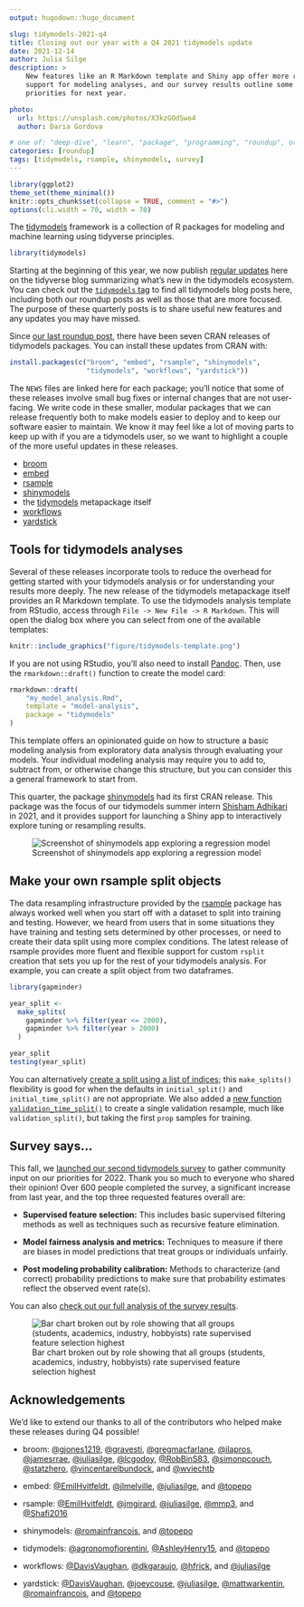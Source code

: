 ```yaml
---
output: hugodown::hugo_document

slug: tidymodels-2021-q4
title: Closing out our year with a Q4 2021 tidymodels update
date: 2021-12-14
author: Julia Silge
description: >
    New features like an R Markdown template and Shiny app offer more robust
    support for modeling analyses, and our survey results outline some 
    priorities for next year.

photo:
  url: https://unsplash.com/photos/X3kzGOdSwo4
  author: Daria Gordova

# one of: "deep-dive", "learn", "package", "programming", "roundup", or "other"
categories: [roundup] 
tags: [tidymodels, rsample, shinymodels, survey]
---
```


<!--
TODO:
* [ ] Look over / edit the post's title in the yaml
* [ ] Edit (or delete) the description; note this appears in the Twitter card
* [ ] Pick category and tags (see existing with `hugodown::tidy_show_meta()`)
* [ ] Find photo & update yaml metadata
* [ ] Create `thumbnail-sq.jpg`; height and width should be equal
* [ ] Create `thumbnail-wd.jpg`; width should be >5x height
* [ ] `hugodown::use_tidy_thumbnails()`
* [ ] Add intro sentence, e.g. the standard tagline for the package
* [ ] `usethis::use_tidy_thanks()`
-->

```r
library(ggplot2)
theme_set(theme_minimal())
knitr::opts_chunk$set(collapse = TRUE, comment = "#>")
options(cli.width = 70, width = 70)
```

The [tidymodels](https://www.tidymodels.org/) framework is a collection of R packages for modeling and machine learning using tidyverse principles. 

```r
library(tidymodels)
```

Starting at the beginning of this year, we now publish [regular updates](https://www.tidyverse.org/categories/roundup/) here on the tidyverse blog summarizing what's new in the tidymodels ecosystem. You can check out the [`tidymodels` tag](https://www.tidyverse.org/tags/tidymodels/) to find all tidymodels blog posts here, including both our roundup posts as well as those that are more focused. The purpose of these quarterly posts is to share useful new features and any updates you may have missed.

Since [our last roundup post](https://www.tidyverse.org/blog/2021/09/tidymodels-2021-q3/), there have been seven CRAN releases of tidymodels packages. You can install these updates from CRAN with:

```r
install.packages(c("broom", "embed", "rsample", "shinymodels",
                   "tidymodels", "workflows", "yardstick"))
```

The `NEWS` files are linked here for each package; you'll notice that some of these releases involve small bug fixes or internal changes that are not user-facing. We write code in these smaller, modular packages that we can release frequently both to make models easier to deploy and to keep our software easier to maintain. We know it may feel like a lot of moving parts to keep up with if you are a tidymodels user, so we want to highlight a couple of the more useful updates in these releases.

- [broom](https://broom.tidymodels.org/news/index.html#broom-0-7-10-2021-10-31)
- [embed](https://embed.tidymodels.org/news/index.html#embed-015)
- [rsample](https://rsample.tidymodels.org/news/index.html#rsample-011)
- [shinymodels](https://shinymodels.tidymodels.org/news/index.html#shinymodels-010)
- the [tidymodels](https://tidymodels.tidymodels.org/news/index.html#tidymodels-0-1-4-2021-10-01) metapackage itself
- [workflows](https://workflows.tidymodels.org/news/index.html#workflows-0-2-4-2021-10-12)
- [yardstick](https://yardstick.tidymodels.org/news/index.html#yardstick-0-0-9-2021-11-22)

## Tools for tidymodels analyses

Several of these releases incorporate tools to reduce the overhead for getting started with your tidymodels analysis or for understanding your results more deeply. The new release of the tidymodels metapackage itself provides an R Markdown template. To use the tidymodels analysis template from RStudio, access through `File -> New File -> R Markdown`. This will open the dialog box where you can select from one of the available templates:

```r
knitr::include_graphics("figure/tidymodels-template.png")
```


If you are not using RStudio, you'll also need to install [Pandoc](https://pandoc.org). Then, use the `rmarkdown::draft()` function to create the model card:

```r
rmarkdown::draft(
    "my_model_analysis.Rmd", 
    template = "model-analysis", 
    package = "tidymodels"
)
```

This template offers an opinionated guide on how to structure a basic modeling analysis from exploratory data analysis through evaluating your models. Your individual modeling analysis may require you to add to, subtract from, or otherwise change this structure, but you can consider this a general framework to start from.

This quarter, the package [shinymodels](https://shinymodels.tidymodels.org/) had its first CRAN release. This package was the focus of our tidymodels summer intern [Shisham Adhikari](https://www.shishamad.com/posts/how-i-got-my-rstudio-internship/) in 2021, and it provides support for launching a Shiny app to interactively explore tuning or resampling results.

![Screenshot of shinymodels app exploring a regression model](https://raw.githubusercontent.com/tidymodels/shinymodels/main/man/figures/example.png)

## Make your own rsample split objects

The data resampling infrastructure provided by the [rsample](https://rsample.tidymodels.org/) package has always worked well when you start off with a dataset to split into training and testing. However, we heard from users that in some situations they have training and testing sets determined by other processes, or need to create their data split using more complex conditions. The latest release of rsample provides more fluent and flexible support for custom `rsplit` creation that sets you up for the rest of your tidymodels analysis. For example, you can create a split object from two dataframes.

```r
library(gapminder)

year_split <-
  make_splits(
    gapminder %>% filter(year <= 2000),
    gapminder %>% filter(year > 2000)
  )

year_split
testing(year_split)
```

You can alternatively [create a split using a list of indices](https://rsample.tidymodels.org/reference/make_splits.html); this `make_splits()` flexibility is good for when the defaults in `initial_split()` and `initial_time_split()` are not appropriate. We also added a [new function `validation_time_split()`](https://rsample.tidymodels.org/reference/validation_split.html) to create a single validation resample, much like `validation_split()`, but taking the first `prop` samples for training.

## Survey says...

This fall, we [launched our second tidymodels survey](https://www.tidyverse.org/blog/2021/10/tidymodels-2022-survey/) to gather community input on our priorities for 2022. Thank you so much to everyone who shared their opinion! Over 600 people completed the survey, a significant increase from last year, and the top three requested features overall are:

- **Supervised feature selection:** This includes basic supervised filtering methods as well as techniques such as recursive feature elimination.

- **Model fairness analysis and metrics:** Techniques to measure if there are biases in model predictions that treat groups or individuals unfairly.

- **Post modeling probability calibration:** Methods to characterize (and correct) probability predictions to make sure that probability estimates reflect the observed event rate(s).

You can also [check out our full analysis of the survey results](https://colorado.rstudio.com/rsc/tidymodels-priorities-2022/).

![Bar chart broken out by role showing that all groups (students, academics, industry, hobbyists) rate supervised feature selection highest](figure/survey-results.svg)

## Acknowledgements

We’d like to extend our thanks to all of the contributors who helped make these releases during Q4 possible!

- broom: [&#x0040;gjones1219](https://github.com/gjones1219), [&#x0040;gravesti](https://github.com/gravesti), [&#x0040;gregmacfarlane](https://github.com/gregmacfarlane), [&#x0040;ilapros](https://github.com/ilapros), [&#x0040;jamesrrae](https://github.com/jamesrrae), [&#x0040;juliasilge](https://github.com/juliasilge), [&#x0040;lcgodoy](https://github.com/lcgodoy), [&#x0040;RobBinS83](https://github.com/RobBinS83), [&#x0040;simonpcouch](https://github.com/simonpcouch), [&#x0040;statzhero](https://github.com/statzhero), [&#x0040;vincentarelbundock](https://github.com/vincentarelbundock), and [&#x0040;wviechtb](https://github.com/wviechtb)

- embed: [&#x0040;EmilHvitfeldt](https://github.com/EmilHvitfeldt), [&#x0040;jlmelville](https://github.com/jlmelville), [&#x0040;juliasilge](https://github.com/juliasilge), and [&#x0040;topepo](https://github.com/topepo)

- rsample: [&#x0040;EmilHvitfeldt](https://github.com/EmilHvitfeldt), [&#x0040;jmgirard](https://github.com/jmgirard), [&#x0040;juliasilge](https://github.com/juliasilge), [&#x0040;mmp3](https://github.com/mmp3), and [&#x0040;Shafi2016](https://github.com/Shafi2016)

- shinymodels: [&#x0040;romainfrancois](https://github.com/romainfrancois), and [&#x0040;topepo](https://github.com/topepo)

- tidymodels: [&#x0040;agronomofiorentini](https://github.com/agronomofiorentini), [&#x0040;AshleyHenry15](https://github.com/AshleyHenry15), and [&#x0040;topepo](https://github.com/topepo)

- workflows: [&#x0040;DavisVaughan](https://github.com/DavisVaughan), [&#x0040;dkgaraujo](https://github.com/dkgaraujo), [&#x0040;hfrick](https://github.com/hfrick), and [&#x0040;juliasilge](https://github.com/juliasilge)

- yardstick: [&#x0040;DavisVaughan](https://github.com/DavisVaughan), [&#x0040;joeycouse](https://github.com/joeycouse), [&#x0040;juliasilge](https://github.com/juliasilge), [&#x0040;mattwarkentin](https://github.com/mattwarkentin), [&#x0040;romainfrancois](https://github.com/romainfrancois), and [&#x0040;topepo](https://github.com/topepo)

